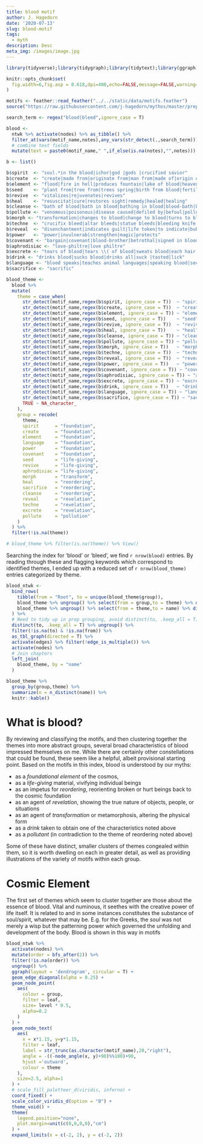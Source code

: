```yaml
---
title: blood motif
author: J. Hagedorn
date: '2020-07-13'
slug: blood-motif
tags:
  - myth
description: Desc
meta_img: /images/image.jpg
---
```



```r
library(tidyverse);library(tidygraph);library(tidytext);library(ggraph);library(visNetwork);library(paletteer)

knitr::opts_chunk$set(
  fig.width=6,fig.asp = 0.618,dpi=400,echo=FALSE,message=FALSE,warning=FALSE
)

motifs <- feather::read_feather("../../static/data/motifs.feather")
source("https://raw.githubusercontent.com/j-hagedorn/mythos/master/prep/motif_network.R")

search_term <- regex("blood|bleed",ignore_case = T)

blood <-
  ntwk %>% activate(nodes) %>% as_tibble() %>% 
  filter_at(vars(motif_name,notes),any_vars(str_detect(.,search_term))) %>%
  # combine text fields
  mutate(text = paste0(motif_name," ",if_else(is.na(notes),"",notes))) 

```

```r

b <- list()

b$spirit  <- "soul.*in the blood|ichor|god |gods |crucified savior"
b$create  <- "create|made from|originate from|man from|made of|origin of |all living things from"
b$element <- "flood|fire in hell|produces fountain|lake of blood|heavens bleed|bleeding rock|bleeding tree|tree bleeds|earth comes out bloody|river of blood|rivers of blood|sun|moon|shower of blood|dew of blood|heaven"
b$seed    <- "plant from|tree from|trees spring|birth from blood|fertile|from blood-clot|conception from|insects from|snake from blood|mandrake from "
b$revive  <- "vitalizes|rejuvenates|revives"
b$heal    <- "resuscitat|cure|restores sight|remedy|healed|healing"
b$cleanse <- "bath of blood|bath in blood|bathing in blood|blood-bath|blood bath"
b$pollute <- "venomous|poisonous|disease caused|defiled by|befoul|pollute|tabu"
b$morph <- "transformation|changes to blood|change to blood|turns to blood|blood turns|impersonate|original form|becomes blood|transformed"
b$techne  <- "crucifix bleed|altar bleeds|statue bleeds|bleeding knife|image bleeds|shrine bleeds|object bleeds|image of christ bleeds|stone lion|(?<=bleeding\\s)\\w+"
b$reveal  <- "disenchantment|indicates guilt|life token|to indicate|bubbles at place of murder|sign of disobedience|from murderer's|when murderer touches|treasure found|foretell|pregnant|test of"
b$power   <- "power|invulnerab|strengthen|magic|protects"
b$covenant <- "bargain|covenant|blood-brother|betrothal|signed in blood|sworn|blood brother|sealed in blood"
b$aphrodisiac <- "love-philtre|love philtre"
b$excrete <- "tears of blood|tears \\( of blood|sweats blood|each hair|sweat blood"
b$drink <- "drinks blood|sucks blood|drinks all|suck |tasted|lick"
b$language <- "blood speaks|teaches animal languages|speaking blood|secret escapes|restores speech"
b$sacrifice <- "sacrific"

blood_theme <-
  blood %>%
  mutate(
    theme = case_when(
      str_detect(motif_name,regex(b$spirit, ignore_case = T))  ~ "spirit",
      str_detect(motif_name,regex(b$create, ignore_case = T))  ~ "create",
      str_detect(motif_name,regex(b$element, ignore_case = T)) ~ "element",
      str_detect(motif_name,regex(b$seed, ignore_case = T))    ~ "seed",
      str_detect(motif_name,regex(b$revive, ignore_case = T))  ~ "revive",
      str_detect(motif_name,regex(b$heal, ignore_case = T))    ~ "heal",
      str_detect(motif_name,regex(b$cleanse, ignore_case = T)) ~ "cleanse",
      str_detect(motif_name,regex(b$pollute, ignore_case = T)) ~ "pollute",
      str_detect(motif_name,regex(b$morph, ignore_case = T))   ~ "morph",
      str_detect(motif_name,regex(b$techne, ignore_case = T))  ~ "techne",
      str_detect(motif_name,regex(b$reveal, ignore_case = T))  ~ "reveal",
      str_detect(motif_name,regex(b$power, ignore_case = T))   ~ "power",
      str_detect(motif_name,regex(b$covenant, ignore_case = T)) ~ "covenant",
      str_detect(motif_name,regex(b$aphrodisiac, ignore_case = T)) ~ "aphrodisiac",
      str_detect(motif_name,regex(b$excrete, ignore_case = T)) ~ "excrete",
      str_detect(motif_name,regex(b$drink, ignore_case = T))   ~ "drink",
      str_detect(motif_name,regex(b$language, ignore_case = T)) ~ "language",
      str_detect(motif_name,regex(b$sacrifice, ignore_case = T)) ~ "sacrifice",
      TRUE ~ NA_character_
    ),
    group = recode(
      theme,
      spirit      = "foundation",
      create      = "foundation",
      element     = "foundation",
      language    = "foundation",
      power       = "foundation",
      covenant    = "foundation",
      seed        = "life-giving",
      revive      = "life-giving",
      aphrodisiac = "life-giving",
      morph       = "transform",
      heal        = "reordering",
      sacrifice   = "reordering",
      cleanse     = "reordering",
      reveal      = "revelation",
      techne      = "revelation",
      excrete     = "revelation",
      pollute     = "pollution"
    )
  ) %>%
  filter(!is.na(theme))

# blood_theme %>% filter(is.na(theme)) %>% View()

```

Searching the index for 'blood' or 'bleed', we find `r nrow(blood)` entries.  By reading through these and flagging keywords which correspond to identified themes, I ended up with a reduced set of `r nrow(blood_theme)` entries categorized by theme.

```r
blood_ntwk <-
  bind_rows(
    tibble(from = "Root", to = unique(blood_theme$group)),
    blood_theme %>% ungroup() %>% select(from = group,to = theme) %>% distinct(),
    blood_theme %>% ungroup() %>% select(from = theme,to = name) %>% distinct()
  ) %>%
  # Need to tidy up in prep grouping, avoid distinct(to, .keep_all = T)
  distinct(to, .keep_all = T) %>% ungroup() %>% 
  filter(!is.na(to) & !is.na(from)) %>% 
  as_tbl_graph(directed = T) %>% 
  activate(edges) %>% filter(!edge_is_multiple()) %>%
  activate(nodes) %>% 
  # Join chapters
  left_join(
    blood_theme, by = "name"
  )
```


```r
blood_theme %>%
  group_by(group,theme) %>%
  summarize(n = n_distinct(name)) %>%
  knitr::kable()
```

# What is blood?

By reviewing and classifying the motifs, and then clustering together the themes into more abstract groups, several broad characteristics of blood impressed themselves on me.  While there are certainly other constellations that could be found, these seem like a helpful, albeit provisional starting point.  Based on the motifs in this index, blood is understood by our myths:

- as a *foundational element* of the cosmos,
- as a *life-giving* material, vivifying individual beings 
- as an impetus for *reordering*, reorienting broken or hurt beings back to the cosmic foundation
- as an agent of *revelation*, showing the true nature of objects, people, or situations
- as an agent of *transformation* or metamorphosis, altering the physical form 
- as a *drink* taken to obtain one of the characteristics noted above
- as a *pollutant* (in contradiction to the theme of reordering noted above)

Some of these have distinct, smaller clusters of themes congealed within them, so it is worth dwelling on each in greater detail, as well as providing illustrations of the variety of motifs within each group.

# Cosmic Element

The first set of themes which seem to cluster together are those about the essence of blood.  Vital and numinous, it seethes with the creative power of life itself.  It is related to and in some instances constitutes the substance of soul/spirit, whatever that may be.  E.g. for the Greeks, the *soul* was not merely a wisp but the patterning power which governed the unfolding and development of the body. Blood is shown in this way in motifs 

```r

blood_ntwk %>% 
  activate(nodes) %>% 
  mutate(order = bfs_after(2)) %>%
  filter(!is.na(order)) %>%
  ungroup() %>%
  ggraph(layout = 'dendrogram', circular = T) + 
  geom_edge_diagonal(alpha = 0.25) +
  geom_node_point(
    aes(
      colour = group,
      filter = leaf,
      size= level * 0.5, 
      alpha=0.2
    )
  ) +
  geom_node_text(
    aes(
      x = x*1.15, y=y*1.15, 
      filter = leaf, 
      label = str_trunc(as.character(motif_name),20,"right"), 
      angle = -((-node_angle(x, y)+90)%%180)+90, 
      hjust ='outward', 
      colour = theme
    ), 
    size=2.5, alpha=1
  ) +
  # scale_fill_paletteer_d(viridis, inferno) +
  coord_fixed() +
  scale_color_viridis_d(option = "B") +
  theme_void() +
  theme(
    legend.position="none",
    plot.margin=unit(c(0,0,0,0),"cm")
  ) +
  expand_limits(x = c(-2, 2), y = c(-2, 2))
```



